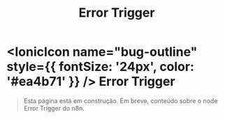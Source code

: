 ﻿---
title: Error Trigger
sidebar_position: 4
description: Página em construção.
---

# <IonicIcon name="bug-outline" style={{ fontSize: '24px', color: '#ea4b71' }} /> Error Trigger

> Esta página está em construção. Em breve, conteúdo sobre o node Error Trigger do n8n.

